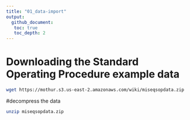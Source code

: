 ```yaml
---
title: "01_data-import"
output: 
  github_document:
   toc: true
   toc_depth: 2
---
```

# Downloading the Standard Operating Procedure example data
```bash
wget https://mothur.s3.us-east-2.amazonaws.com/wiki/miseqsopdata.zip
```
#decompress the data
```bash
unzip miseqsopdata.zip
```
